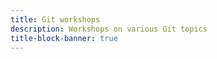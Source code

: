 ```yaml
---
title: Git workshops
description: Workshops on various Git topics
title-block-banner: true
---
```


